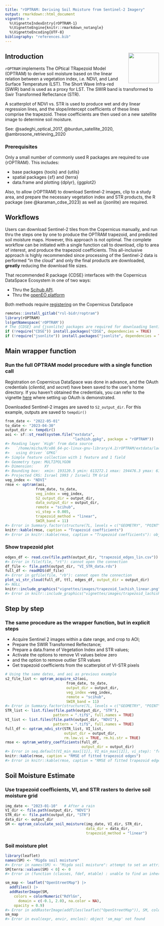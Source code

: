 ```yaml
---
title: "rOPTRAM: Deriving Soil Moisture from Sentinel-2 Imagery"
output: rmarkdown::html_document
vignette: >
  %\VignetteIndexEntry{rOPTRAM-1}
  %\VignetteEngine{knitr::rmarkdown_notangle}
  %\VignetteEncoding{UTF-8}
bibliography: "references.bib"
---
```




## Introduction  <img align="right" width="100" height="100" src="images/rOPTRAM_logo.jpg">

`rOPTRAM` implements The OPtical TRapezoid Model (OPTRAM) to derive soil moisture based on the linear relation between a vegetation index, i.e. NDVI, and Land Surface Temperature (LST). The Short Wave Infra-red (SWIR) band is used as a proxy for LST. The SWIR band is transformed to Swir Transformed Reflectance (STR).

A scatterplot of NDVI vs. STR is used to produce wet and dry linear regression lines, and the slope/intercept coefficients of these lines comprise the trapezoid. These coefficients are then used on a new satellite image to determine soil moisture.

  See:  @sadeghi_optical_2017, @burdun_satellite_2020, @ambrosone_retrieving_2020


### Prerequisites

Only a small number of commonly used R packages are required to use {rOPTRAM}. This includes:

 - base packages {tools} and {utils}
 - spatial packages {sf} and {terra}
 - data.frame and plotting {dplyr}, {ggplot2}

Also, to allow {rOPTRAM} to download Sentinel-2 images, clip to a study area, and prepare the necessary vegetation index and STR products, the R package \CRANpkg{CDSE} (see @karaman_cdse_2023) as well as {jsonlite} are required.

## Workflows

Users can download Sentinel-2 tiles from the Copernicus manually, and run thru the steps one by one to produce the OPTRAM trapezoid, and predicted soil moisture maps. However, this approach is not optimal. The complete workflow can be initiated with a single function call to download, clip to area of interest, and produce the trapezoid coefficients. This all-inclusive approach is highly recommended since processing of the Sentinel-2 data is performed "in the cloud" and only the final products are downloaded, **greatly** reducing the download file sizes.

That recommended R package {CDSE} interfaces with the Copernicus DataSpace Ecosystem in one of two ways:

 - Thru the [Scihub API](https://shapps.dataspace.copernicus.eu/dashboard/#/).
 - Thru the [openEO platform](https://openeo.dataspace.copernicus.eu/)

Both methods require [registering](https://dataspace.copernicus.eu/) on the Copernicus DataSpace



```r
remotes::install_gitlab("rsl-bidr/roptram")
library(rOPTRAM)
ls(getNamespace('rOPTRAM'))
# The {CDSE} and {jsonlite} packages are required for downloading Sentinel imagery from Copernicus DataSpace.
if (!require("CDSE")) install.packages("CDSE", dependencies = TRUE)
if (!require("jsonlite")) install.packages("jsonlite", dependencies = TRUE)
```

## Main wrapper function

### Run the full OPTRAM model procedure with a single function call

Registration on Copernicus DataSpace was done in advance, and the OAuth credentials (*clientid*, and *secret*) have been saved to the user's home directory.
If you haven't obtained the credentials, you can refer to the vignette [here](https://gitlab.com/rsl-bidr/roptram/-/blob/main/vignettes/rOPTRAM_acquiring.Rmd) where setting up OAuth is demonstrated.

Downloaded Sentinel-2 images are saved to `S2_output_dir`. For this example, outputs are saved to `tempdir()`


```r
from_date <- "2022-05-01"
to_date <- "2023-04-30"
output_dir <- tempdir()
aoi <- sf::st_read(system.file("extdata",
                               "lachish.gpkg", package = "rOPTRAM"))
#> Reading layer `High' from data source 
#>   `/home/micha/R/x86_64-pc-linux-gnu-library/4.2/rOPTRAM/extdata/lachish.gpkg' 
#>   using driver `GPKG'
#> Simple feature collection with 1 feature and 1 field
#> Geometry type: MULTIPOLYGON
#> Dimension:     XY
#> Bounding box:  xmin: 193120.5 ymin: 613272.1 xmax: 194476.3 ymax: 614546.5
#> Projected CRS: Israel 1993 / Israeli TM Grid
veg_index <- "NDVI"
rmse <- optram(aoi,
              from_date, to_date,
              veg_index = veg_index,
              S2_output_dir = output_dir,
              data_output_dir = output_dir,
              remote = "scihub",
              vi_step = 0.005,
              trapezoid_method = "linear",
              SWIR_band = 11)
#> Error in Summary.factor(structure(7L, levels = c("GEOMETRY", "POINT", : 'all' not meaningful for factors
knitr::kable(rmse, caption = "Trapezoid coefficients")
#> Error in knitr::kable(rmse, caption = "Trapezoid coefficients"): object 'rmse' not found
```
### Show trapezoid plot


```r
edges_df <- read.csv(file.path(output_dir, "trapezoid_edges_lin.csv"))
#> Error in file(file, "rt"): cannot open the connection
df_file <- file.path(output_dir, "VI_STR_data.rds")
full_df <- readRDS(df_file)
#> Error in gzfile(file, "rb"): cannot open the connection
plot_vi_str_cloud(full_df, ttl, edges_df, output_dir = output_dir)
#> NULL
knitr::include_graphics("vignettes/images/trapezoid_lachish_linear.png")
#> Error in knitr::include_graphics("vignettes/images/trapezoid_lachish_linear.png"): Cannot find the file(s): "vignettes/images/trapezoid_lachish_linear.png"
```

## Step by step

### The same procedure as the wrapper function, but in explicit steps

  - Acquire Sentinel 2 images within a date range, and crop to AOI;
  - Prepare the SWIR Transformed Reflectance;
  - Prepare a data.frame of Vegetation Index and STR values;
  - Activate the options to remove VI values below zero
  - and the option to remove outlier STR values
  - Get trapezoid coefficients from the scatterplot of VI-STR pixels


```r
# Using the same dates, and aoi as previous example
s2_file_list <- optram_acquire_s2(aoi,
                            from_date, to_date,
                            output_dir = output_dir,
                            veg_index =veg_index,
                            remote = "scihub",
                            SWIR_band = 11)
#> Error in Summary.factor(structure(7L, levels = c("GEOMETRY", "POINT", : 'all' not meaningful for factors
STR_list <- list.files(file.path(output_dir, "STR"),
                      pattern = ".tif$", full.names = TRUE)
VI_list <- list.files(file.path(output_dir, "NDVI"),
                      pattern = ".tif$", full.names = TRUE)
full_df <- optram_ndvi_str(STR_list, VI_list,
                           output_dir = output_dir,
                           rm.low.vi = TRUE, rm.hi.str = TRUE)
rmse <- optram_wetdry_coefficients(full_df,
                                   output_dir = output_dir)
#> Error in seq.default(VI_min_max[[1]], VI_min_max[[2]], vi_step): 'from' must be a finite number
knitr::kable(rmse, caption = "RMSE of fitted trapezoid edges")
#> Error in knitr::kable(rmse, caption = "RMSE of fitted trapezoid edges"): object 'rmse' not found
```

## Soil Moisture Estimate

### Use trapezoid coefficients, VI, and STR rasters to derive soil moisture grid


```r
img_date <- "2023-01-10"   # After a rain
VI_dir <- file.path(output_dir, "NDVI")
STR_dir <- file.path(output_dir, "STR")
data_dir <- output_dir
SM <- optram_calculate_soil_moisture(img_date, VI_dir, STR_dir,
                                     data_dir = data_dir,
                                     trapezoid_method = "linear")
```

### Soil moisture plot


```r
library(leaflet)
names(SM) <- "Migda soil moisture"
#> Error in names(SM) <- "Migda soil moisture": attempt to set an attribute on NULL
SM[terra::values(SM) < 0] <- 0
#> Error in (function (classes, fdef, mtable) : unable to find an inherited method for function 'values' for signature '"NULL"'

sm_map <- leaflet("OpenStreetMap") |>
  addTiles() |>
  addRasterImage(SM,
    colors = colorNumeric("RdYlGn",
      domain = c(-0.1, 2.0), na.color = NA),
    opacity = 0.9)
#> Error in addRasterImage(addTiles(leaflet("OpenStreetMap")), SM, colors = colorNumeric("RdYlGn", : Don't know how to get path data from object of class NULL
sm_map
#> Error in eval(expr, envir, enclos): object 'sm_map' not found
```
